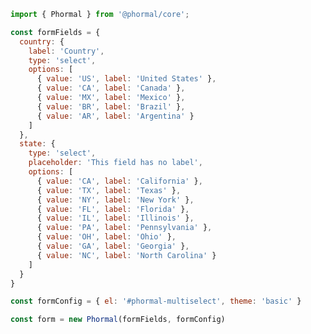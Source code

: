 ```js copy
import { Phormal } from '@phormal/core';

const formFields = {
  country: {
    label: 'Country',
    type: 'select',
    options: [
      { value: 'US', label: 'United States' },
      { value: 'CA', label: 'Canada' },
      { value: 'MX', label: 'Mexico' },
      { value: 'BR', label: 'Brazil' },
      { value: 'AR', label: 'Argentina' }
    ]
  },
  state: {
    type: 'select',
    placeholder: 'This field has no label',
    options: [
      { value: 'CA', label: 'California' },
      { value: 'TX', label: 'Texas' },
      { value: 'NY', label: 'New York' },
      { value: 'FL', label: 'Florida' },
      { value: 'IL', label: 'Illinois' },
      { value: 'PA', label: 'Pennsylvania' },
      { value: 'OH', label: 'Ohio' },
      { value: 'GA', label: 'Georgia' },
      { value: 'NC', label: 'North Carolina' }
    ]
  }
}

const formConfig = { el: '#phormal-multiselect', theme: 'basic' }

const form = new Phormal(formFields, formConfig)
```
